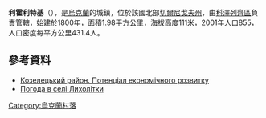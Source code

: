 {{coord|50|56|48|N|31|8|52|E|scale:100000|display=title}}

'''利霍利特基'''（{{lang-uk|Лихолітки}}），是[[烏克蘭|烏克蘭]]的城鎮，位於該國北部[[切爾尼戈夫州|切爾尼戈夫州]]，由[[科澤列齊區|科澤列齊區]]負責管轄，始建於1800年，面積1.98平方公里，海拔高度111米，2001年人口855，人口密度每平方公里431.4人。

==參考資料==
*[http://cg.gov.ua/web_docs/1/2014/03/docs/KOZELETS.PDF Козелецький район. Потенціал економічного розвитку]{{Wayback|url=http://cg.gov.ua/web_docs/1/2014/03/docs/KOZELETS.PDF |date=20151222113731 }}
* [http://weather.in.ua/ua/chernigovskaja/13515 Погода в селі Лихолітки] {{Wayback|url=http://weather.in.ua/ua/chernigovskaja/13515 |date=20111220141929 }}

{{Ukraine-geo-stub}}
[[Category:烏克蘭村落|Category:烏克蘭村落]]
